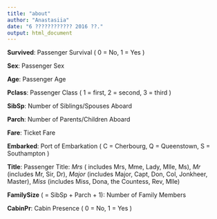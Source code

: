 ```yaml
---
title: "about"
author: "Anastasiia"
date: "6 ???????????? 2016 ??."
output: html_document
---
```


**Survived**: Passenger Survival ( 0 = No, 1 = Yes )

**Sex**: Passenger Sex 

**Age**: Passenger Age

**Pclass**: Passenger Class ( 1 = first, 2 = second, 3 = third ) 

**SibSp**: Number of Siblings/Spouses Aboard

**Parch**: Number of Parents/Children Aboard

**Fare**: Ticket Fare

**Embarked**: Port of Embarkation ( C = Cherbourg, Q = Queenstown, S = Southampton )

**Title**: Passenger Title: *Mrs* ( includes Mrs, Mme, Lady, Mlle, Ms), *Mr* (includes Mr, Sir, Dr), *Major* (includes Major, Capt, Don, Col, Jonkheer, Master), *Miss* (includes Miss, Dona, the Countess, Rev, Mlle)

**FamilySize** ( = SibSp + Parch + 1): Number of Family Members

**CabinPr**: Cabin Presence ( 0 = No, 1 = Yes )



